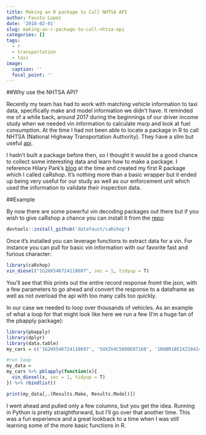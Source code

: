 ```yaml
---
title: Making an R package to Call NHTSA API
author: Fausto Lopez
date: '2018-02-01'
slug: making-an-r-package-to-call-nhtsa-api
categories: []
tags:
  - r
  - transportation
  - taxi
image:
  caption: ''
  focal_point: ''
---
```



##Why use the NHTSA API?

Recently my team has had to work with matching vehicle information to taxi data, specifically make and model information we didn't have. It reminded me of a while back, around 2017 during the beginnings of our driver income study when we needed vin information to calculate msrp and look at fuel consumption. At the time I had not been able to locate a package in R to call NHTSA (National Highway Transportation Authority). They have a slim but useful [api](https://vpic.nhtsa.dot.gov/api/).

I hadn't built a package before then, so I thought it would be a good chance to collect some interesting data and learn how to make a package. I reference Hilary Park's [blog](https://hilaryparker.com/2014/04/29/writing-an-r-package-from-scratch/) at the time and created my first R package which I called caRshop. It's nothing more than a basic wrapper but it ended up being very useful for our study as well as our enforcement unit which used the information to validate their inspection data.

##Example

By now there are some powerful vin decoding packages out there but if you wish to give caRshop a chance you can install it from the [repo](https://github.com/datafaust/caRshop):

```r
devtools::install_github('datafaust/caRshop')
```

Once it's installed you can leverage functions to extract data for a vin. For instance you can pull for basic vin information with our favorite fast and furious character:

```r
library(caRshop)
vin_diesel("1G2HX54K724118697", sec = 1, tidyup = T)
```

You'll see that this prints out the entire record response fromt the json, with a few parameters to go ahead and convert the response to a dataframe as well as not overload the api with too many calls too quickly.

In our case we needed to loop over thousands of vehicles. As an example of what a loop for that might look like here we run a few (I'm a huge fan of the pbapply package):

```r
library(pbapply)
library(dplyr)
library(data.table)
my_cars = c('1G2HX54K724118697', '5UXZV4C58D0E07160', '1NXBR18E1XZ184142')

#run loop
my_data = 
my_cars %>% pblapply(function(x){
  vin_diesel(x, sec = 1, tidyup = T)
}) %>% rbindlist()

print(my_data[,.(Results.Make, Results.Model)])
```

I went ahead and pulled only a few columns, but you get the idea. Running in Python is pretty straightforward, but I'll go over that another time. This was a fun experience and a great lookback to a time when I was still learning some of the more basic functions in R.  
